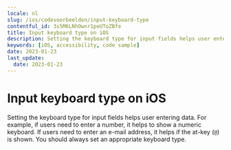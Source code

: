 ```yaml
---
locale: nl
slug: /ios/codevoorbeelden/input-keyboard-type
contentful_id: 3s5M6LNhOwnr1peUToZBfe
title: Input keyboard type on iOS
description: Setting the keyboard type for input fields helps user entering data.
keywords: [iOS, accessibility, code sample]
date: 2023-01-23
last_update:
  date: 2023-01-23
---
```


# Input keyboard type on iOS

Setting the keyboard type for input fields helps user entering data. For example, if users need to enter a number, it helps to show a numeric keyboard. If users need to enter an e-mail address, it helps if the at-key (`@`) is shown. You should always set an appropriate keyboard type.

<CodeSample id="input-keyboard-type" locale="nl" platform="ios"/>
